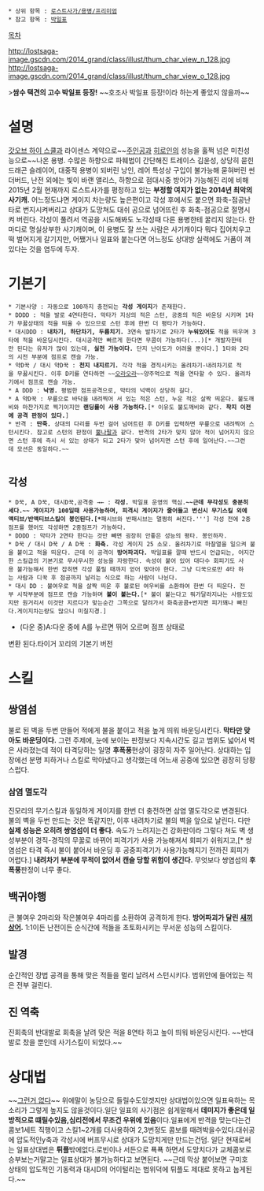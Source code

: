  * 상위 항목 : [[로스트사가/용병/프리미엄]]
 * 참고 항목 : [[박일표]]

[[목차]]

http://lostsaga-image.gscdn.com/2014_grand/class/illust/thum_char_view_n_128.jpg
http://lostsaga-image.gscdn.com/2014_grand/class/illust/thum_char_view_o_128.jpg

>'''쌈수 택견의 고수 박일표 등장!'''
~~호조사 박일표 등장!이라 하는게 좋았지 않을까~~

= 설명 =
[[갓오하|갓오브 하이 스쿨]]과 라이센스 계약으로~~[[진모리|주인공과]] [[유미라|히로인]]의 성능을 훌쩍 넘은 미친성능으로~~나온 용병. 수많은 하향으로 파훼법이 간단해진 트레이스 김윤성, 상당히 묻힌 드래곤 슬레이어, 대중적 용병이 되버린 낭인, 레어 특성상 구입이 불가능해 묻혀버린 썬더버드, 난전 외에는 빛이 바랜 앨리스, 하향으로 점대시중 방어가 가능해진 리에 비해 2015년 2월 현재까지 로스트사가를 평정하고 있는 '''부정할 여지가 없는 2014년 최악의 사기캐.''' 어느정도냐면 게이지 차는량도 높은편이고 각성 후에서도 붙으면 화축-점공난타로 번지시켜버리고 상대가 도망쳐도 대쉬 공으로 넘어뜨린 후 화축-점공으로 절명시켜 버린다. 각성이 풀려서 역공을 시도해봐도 노각성때 다른 용병한테 꿀리지 않는다. 한 마디로 명실상부한 사기캐이며, 이 용병도 잘 쓰는 사람은 사기캐이다 뭐다 집어치우고 떡 벌어지게 갈기지만, 어쨌거나 일표와 붙는다면 어느정도 상대방 실력에도 거품이 껴 있다는 것을 염두에 두자.

= 기본기 =
 * 기본사양 : 자동으로 100까지 충전되는 '''각성 게이지'''가 존재한다.
 * DDDD : 적을 발로 4연타한다. 막타가 지상의 적은 스턴, 공중의 적은 바운딩 시키며 1타가 무꿇상태의 적을 띄울 수 있으므로 스턴 후에 한번 더 평타가 가능하다.
 * 대시DDD : '''내차기, 하단차기, 두름치기.''' 3연속 발차기로 2타가 '''누워있어도''' 적을 띄우며 3타에 적을 바운딩시킨다. 대시공격만 빠르게 한다면 무콤이 가능하다(...)[* 개발자한테만 된다는 유저가 많이 있는데, '''실전 가능이다.''' 단지 난이도가 어려울 뿐이다.] 1타와 2타의 시전 부분에 점프로 캔슬 가능.
 * 약D꾹 / 대시 약D꾹 : '''천지 내지르기.''' 각각 적을 경직시키는 올려차기-내려차기로 적을 무꿇시킨다. 이후 D키를 연타하면 ~~[[오라오라]]~~양주먹으로 적을 연타할 수 있다. 올려차기에서 점프로 캔슬 가능.
 * A DDD : '''낙영.''' 평범한 점프공격으로, 막타의 넉백이 상당히 길다.
 * A 약D꾹 : 무릎으로 바닥을 내려찍어 서 있는 적은 스턴, 누운 적은 살짝 띄운다. 불도깨비와 마찬가지로 찍기이지만 '''랜딩롤이 사용 가능하다.'''[* 이유도 불도깨비와 같다. '''착지 이전에 공격 판정이 있다.''']
 * 반격 : '''딴죽.''' 상대의 다리를 두번 걸어 넘어트린 후 D키를 입력하면 무릎으로 내려찍어 스턴시킨다. 참고로 스턴의 판정이 [[세비지버서커|뿔나팔]]과 같다. 반격의 2타가 맞지 않아 적이 넘어지지 않으면 스턴 후에 즉시 서 있는 상태가 되고 2타가 맞아 넘어지면 스턴 후에 일어난다.~~그런데 모션은 동일하다.~~
  
== 각성 ==
 * D꾹, A D꾹, 대시D꾹,공격중 →← : '''각성.''' 박일표 운영의 핵심.'''~~근데 무각성도 충분히 세다.~~ 게이지가 100일때 사용가능하며, 피격시 게이지가 줄어들고 변신시 무기스킬 외에 액티브/반액티브스킬이 봉인된다.[* '''패시브와 반패시브는 멀쩡히 써진다.'''] 각성 전에 2중점프를 했어도 각성하면 2중점프가 가능하다.
 * DDDD : 막타가 2연타 한다는 것만 빼면 굉장히 안좋은 성능의 평타. 봉인하자.
 * D꾹 / 대시 D꾹 / A D꾹 : '''화축.''' 각성 게이지 25 소모. 올려차기로 마찰열을 일으켜 불을 붙이고 적을 띄운다. 근데 이 공격이 '''방어파괴다.''' 박일표를 깔때 반드시 언급되는, 어지간한 스킬급의 기본기로 무시무시한 성능을 자랑한다. 속성이 붙어 있어 대다수 회피기도 사용 불가능해서 한번 잡히면 각성 풀릴 때까지 얻어 맞아야 한다. 그냥 디꾹으로만 4타 하는 사람과 디꾹 후 점공까지 날리는 식으로 하는 사람이 나뉜다.
 * 대시 DD : 불여우로 적을 살짝 띄운 후 불로된 여우비를 소환하여 한번 더 띄운다. 전부 시작부분에 점프로 캔슬 가능하며 ''' 불이 붙는다.'''[* 불이 붙는다고 뭐가달라지냐는 사람도있지만 원거리서 이것만 지르다가 맞는순간 그쪽으로 달려가서 화축공콤+번지면 피가꽤나 빠진다.게이지차는량도 많으니 미칠지경.]
*(다운 중)A:다운 중에 A를 누르면 뛰어 오르며 점프 상태로
변환 된다.타이거 꼬리의 기본기 버전
= 스킬 =
== 쌍염섬 ==
불로 된 벽을 두번 만들어 적에게 불을 붙이고 적을 높게 띄워 바운딩시킨다. '''막타만 맞아도 바운딩이다.''' 그런 주제에, 눈에 보이는 판정보다 지속시간도 길고 범위도 넓어서 벽은 사라졌는데 적이 타격당하는 일명 '''후폭풍'''현상이 굉장히 자주 일어난다. 상대하는 입장에선 분명 피하거나 스킬로 막아냈다고 생각했는데 어느새 공중에 있으면 굉장히 당황스럽다.

=== 삼염 멸도각 ===
진모리의 무기스킬과 동일하게 게이지를 한번 더 충전하면 삼염 멸도각으로 변경된다. 불의 벽을 두번 만드는 것은 똑같지만, 이후 내려차기로 불의 벽을 앞으로 날린다. 다만 '''실제 성능은 오히려 쌍염섬이 더 좋다.''' 속도가 느려지는건 강화판이라 그렇다 쳐도 벽 생성부분이 경직-경직의 무꿇로 바뀌어 피격기가 사용 가능해져서 회피가 쉬워지고,[* 쌍염섬은 타격 즉시 불이 붙어서 바운딩 후 공중피격기가 사용가능해지기 전까진 회피가 어렵다.] '''내려차기 부분에 무적이 없어서 캔슬 당할 위험이 생긴다.''' 무엇보다 쌍염섬의 '''후폭풍'''판정이 너무 좋다.

== 백귀야행 ==
큰 불여우 2마리와 작은불여우 4마리를 소환하여 공격하게 한다. '''방어파괴가 달린 [[트레이스 김윤성|새끼상어]].''' 1:1이든 난전이든 순식간에 적들을 초토화시키는 무서운 성능의 스킬이다.

== 발경 ==
순간적인 장법 공격을 통해 맞은 적들을 멀리 날려서 스턴시키다. 범위안에 들어있는 적은 전부 걸린다.

== 진 역축 ==
진회축의 반대발로 회축을 날려 맞은 적을 8연타 하고 높이 띄워 바운딩시킨다.
~~반대발로 찼을 뿐인데 사기스킬이 되었다.~~

= 상대법 =
~~[[그런거 없다]]~~
위에말이 농담으로 들릴수도있겟지만 상대법이있으면 일표욕하는 목소리가 그렇게 높지도 않을것이다.일단 일표의 사기점은 쉽게말해서 '''데미지가 좋은데 일방적으로 떄릴수있음,심리전에서 무조건 우위에 있음'''이다.일표에게 반격을 맞는다는건 콤보1세트 직행이고 스킬1~2개를 더사용하여 2,3번정도 콤보를 때려박을수있다.대쉬공에 압도적인y축과 각성시에 버프무시로 상대가 도망치게만 만드는건덤. 일단 현재로써는 일표상대법은 '''튀플'''밖에없다.로빈이나 서든으로 푝푝 하면서 도망치다가 교체콤보로 승부보는거말고는 일표상대가 불가능하다고 보면된다. ~~근데 막상 붙어보면 구미호 상태의 압도적인 기동력과 대시D의 어이털리는 범위덕에 튀플도 제대로 못하고 눕게된다.~~
